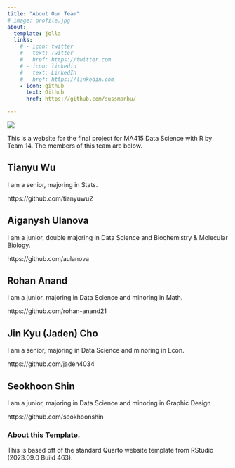 ```yaml
---
title: "About Our Team"
# image: profile.jpg
about:
  template: jolla
  links:
    # - icon: twitter
    #   text: Twitter
    #   href: https://twitter.com
    # - icon: linkedin
    #   text: LinkedIn
    #   href: https://linkedin.com
    - icon: github
      text: Github
      href: https://github.com/sussmanbu/

---
```



![](images/data_scientists.jpg)

This is a website for the final project for MA415 Data Science with R by Team 14.
The members of this team are below.

## Tianyu Wu

I am a senior, majoring in Stats.

https://github.com/tianyuwu2

## Aiganysh Ulanova

I am a junior, double majoring in Data Science and Biochemistry & Molecular Biology.

https://github.com/aulanova

## Rohan Anand

I am a junior, majoring in Data Science and minoring in Math.

https://github.com/rohan-anand21

## Jin Kyu (Jaden) Cho

I am a senior, majoring in Data Science and minoring in Econ.

https://github.com/jaden4034

## Seokhoon Shin

I am a junior, majoring in Data Science and minoring in Graphic Design

https://github.com/seokhoonshin



<!-- Please leave in the information below -->

### About this Template.

This is based off of the standard Quarto website template from RStudio (2023.09.0 Build 463).



